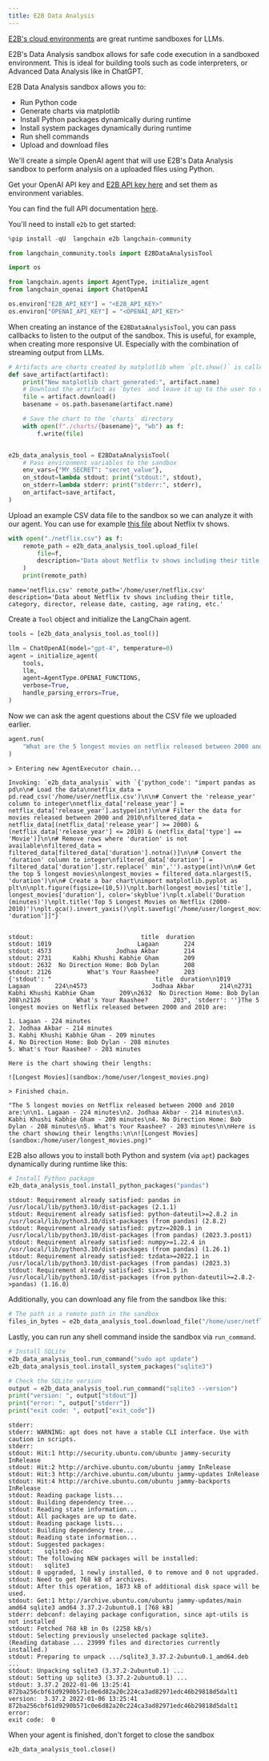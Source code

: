 ```yaml
---
title: E2B Data Analysis
---
```


[E2B's cloud environments](https://e2b.dev) are great runtime sandboxes for LLMs.

E2B's Data Analysis sandbox allows for safe code execution in a sandboxed environment. This is ideal for building tools such as code interpreters, or Advanced Data Analysis like in ChatGPT.

E2B Data Analysis sandbox allows you to:

- Run Python code
- Generate charts via matplotlib
- Install Python packages dynamically during runtime
- Install system packages dynamically during runtime
- Run shell commands
- Upload and download files

We'll create a simple OpenAI agent that will use E2B's Data Analysis sandbox to perform analysis on a uploaded files using Python.

Get your OpenAI API key and [E2B API key here](https://e2b.dev/docs/getting-started/api-key) and set them as environment variables.

You can find the full API documentation [here](https://e2b.dev/docs).

You'll need to install `e2b` to get started:

```python
%pip install -qU  langchain e2b langchain-community
```

```python
from langchain_community.tools import E2BDataAnalysisTool
```

```python
import os

from langchain.agents import AgentType, initialize_agent
from langchain_openai import ChatOpenAI

os.environ["E2B_API_KEY"] = "<E2B_API_KEY>"
os.environ["OPENAI_API_KEY"] = "<OPENAI_API_KEY>"
```

When creating an instance of the `E2BDataAnalysisTool`, you can pass callbacks to listen to the output of the sandbox. This is useful, for example, when creating more responsive UI. Especially with the combination of streaming output from LLMs.

```python
# Artifacts are charts created by matplotlib when `plt.show()` is called
def save_artifact(artifact):
    print("New matplotlib chart generated:", artifact.name)
    # Download the artifact as `bytes` and leave it up to the user to display them (on frontend, for example)
    file = artifact.download()
    basename = os.path.basename(artifact.name)

    # Save the chart to the `charts` directory
    with open(f"./charts/{basename}", "wb") as f:
        f.write(file)


e2b_data_analysis_tool = E2BDataAnalysisTool(
    # Pass environment variables to the sandbox
    env_vars={"MY_SECRET": "secret_value"},
    on_stdout=lambda stdout: print("stdout:", stdout),
    on_stderr=lambda stderr: print("stderr:", stderr),
    on_artifact=save_artifact,
)
```

Upload an example CSV data file to the sandbox so we can analyze it with our agent. You can use for example [this file](https://storage.googleapis.com/e2b-examples/netflix.csv) about Netflix tv shows.

```python
with open("./netflix.csv") as f:
    remote_path = e2b_data_analysis_tool.upload_file(
        file=f,
        description="Data about Netflix tv shows including their title, category, director, release date, casting, age rating, etc.",
    )
    print(remote_path)
```

```output
name='netflix.csv' remote_path='/home/user/netflix.csv' description='Data about Netflix tv shows including their title, category, director, release date, casting, age rating, etc.'
```

Create a `Tool` object and initialize the LangChain agent.

```python
tools = [e2b_data_analysis_tool.as_tool()]

llm = ChatOpenAI(model="gpt-4", temperature=0)
agent = initialize_agent(
    tools,
    llm,
    agent=AgentType.OPENAI_FUNCTIONS,
    verbose=True,
    handle_parsing_errors=True,
)
```

Now we can ask the agent questions about the CSV file we uploaded earlier.

```python
agent.run(
    "What are the 5 longest movies on netflix released between 2000 and 2010? Create a chart with their lengths."
)
```

```output
> Entering new AgentExecutor chain...

Invoking: `e2b_data_analysis` with `{'python_code': "import pandas as pd\n\n# Load the data\nnetflix_data = pd.read_csv('/home/user/netflix.csv')\n\n# Convert the 'release_year' column to integer\nnetflix_data['release_year'] = netflix_data['release_year'].astype(int)\n\n# Filter the data for movies released between 2000 and 2010\nfiltered_data = netflix_data[(netflix_data['release_year'] >= 2000) & (netflix_data['release_year'] <= 2010) & (netflix_data['type'] == 'Movie')]\n\n# Remove rows where 'duration' is not available\nfiltered_data = filtered_data[filtered_data['duration'].notna()]\n\n# Convert the 'duration' column to integer\nfiltered_data['duration'] = filtered_data['duration'].str.replace(' min','').astype(int)\n\n# Get the top 5 longest movies\nlongest_movies = filtered_data.nlargest(5, 'duration')\n\n# Create a bar chart\nimport matplotlib.pyplot as plt\n\nplt.figure(figsize=(10,5))\nplt.barh(longest_movies['title'], longest_movies['duration'], color='skyblue')\nplt.xlabel('Duration (minutes)')\nplt.title('Top 5 Longest Movies on Netflix (2000-2010)')\nplt.gca().invert_yaxis()\nplt.savefig('/home/user/longest_movies.png')\n\nlongest_movies[['title', 'duration']]"}`


stdout:                              title  duration
stdout: 1019                        Lagaan       224
stdout: 4573                  Jodhaa Akbar       214
stdout: 2731      Kabhi Khushi Kabhie Gham       209
stdout: 2632  No Direction Home: Bob Dylan       208
stdout: 2126          What's Your Raashee?       203
{'stdout': "                             title  duration\n1019                        Lagaan       224\n4573                  Jodhaa Akbar       214\n2731      Kabhi Khushi Kabhie Gham       209\n2632  No Direction Home: Bob Dylan       208\n2126          What's Your Raashee?       203", 'stderr': ''}The 5 longest movies on Netflix released between 2000 and 2010 are:

1. Lagaan - 224 minutes
2. Jodhaa Akbar - 214 minutes
3. Kabhi Khushi Kabhie Gham - 209 minutes
4. No Direction Home: Bob Dylan - 208 minutes
5. What's Your Raashee? - 203 minutes

Here is the chart showing their lengths:

![Longest Movies](sandbox:/home/user/longest_movies.png)

> Finished chain.
```

```output
"The 5 longest movies on Netflix released between 2000 and 2010 are:\n\n1. Lagaan - 224 minutes\n2. Jodhaa Akbar - 214 minutes\n3. Kabhi Khushi Kabhie Gham - 209 minutes\n4. No Direction Home: Bob Dylan - 208 minutes\n5. What's Your Raashee? - 203 minutes\n\nHere is the chart showing their lengths:\n\n![Longest Movies](sandbox:/home/user/longest_movies.png)"
```

E2B also allows you to install both Python and system (via `apt`) packages dynamically during runtime like this:

```python
# Install Python package
e2b_data_analysis_tool.install_python_packages("pandas")
```

```output
stdout: Requirement already satisfied: pandas in /usr/local/lib/python3.10/dist-packages (2.1.1)
stdout: Requirement already satisfied: python-dateutil>=2.8.2 in /usr/local/lib/python3.10/dist-packages (from pandas) (2.8.2)
stdout: Requirement already satisfied: pytz>=2020.1 in /usr/local/lib/python3.10/dist-packages (from pandas) (2023.3.post1)
stdout: Requirement already satisfied: numpy>=1.22.4 in /usr/local/lib/python3.10/dist-packages (from pandas) (1.26.1)
stdout: Requirement already satisfied: tzdata>=2022.1 in /usr/local/lib/python3.10/dist-packages (from pandas) (2023.3)
stdout: Requirement already satisfied: six>=1.5 in /usr/local/lib/python3.10/dist-packages (from python-dateutil>=2.8.2->pandas) (1.16.0)
```

Additionally, you can download any file from the sandbox like this:

```python
# The path is a remote path in the sandbox
files_in_bytes = e2b_data_analysis_tool.download_file("/home/user/netflix.csv")
```

Lastly, you can run any shell command inside the sandbox via `run_command`.

```python
# Install SQLite
e2b_data_analysis_tool.run_command("sudo apt update")
e2b_data_analysis_tool.install_system_packages("sqlite3")

# Check the SQLite version
output = e2b_data_analysis_tool.run_command("sqlite3 --version")
print("version: ", output["stdout"])
print("error: ", output["stderr"])
print("exit code: ", output["exit_code"])
```

```output
stderr:
stderr: WARNING: apt does not have a stable CLI interface. Use with caution in scripts.
stderr:
stdout: Hit:1 http://security.ubuntu.com/ubuntu jammy-security InRelease
stdout: Hit:2 http://archive.ubuntu.com/ubuntu jammy InRelease
stdout: Hit:3 http://archive.ubuntu.com/ubuntu jammy-updates InRelease
stdout: Hit:4 http://archive.ubuntu.com/ubuntu jammy-backports InRelease
stdout: Reading package lists...
stdout: Building dependency tree...
stdout: Reading state information...
stdout: All packages are up to date.
stdout: Reading package lists...
stdout: Building dependency tree...
stdout: Reading state information...
stdout: Suggested packages:
stdout:   sqlite3-doc
stdout: The following NEW packages will be installed:
stdout:   sqlite3
stdout: 0 upgraded, 1 newly installed, 0 to remove and 0 not upgraded.
stdout: Need to get 768 kB of archives.
stdout: After this operation, 1873 kB of additional disk space will be used.
stdout: Get:1 http://archive.ubuntu.com/ubuntu jammy-updates/main amd64 sqlite3 amd64 3.37.2-2ubuntu0.1 [768 kB]
stderr: debconf: delaying package configuration, since apt-utils is not installed
stdout: Fetched 768 kB in 0s (2258 kB/s)
stdout: Selecting previously unselected package sqlite3.
(Reading database ... 23999 files and directories currently installed.)
stdout: Preparing to unpack .../sqlite3_3.37.2-2ubuntu0.1_amd64.deb ...
stdout: Unpacking sqlite3 (3.37.2-2ubuntu0.1) ...
stdout: Setting up sqlite3 (3.37.2-2ubuntu0.1) ...
stdout: 3.37.2 2022-01-06 13:25:41 872ba256cbf61d9290b571c0e6d82a20c224ca3ad82971edc46b29818d5dalt1
version:  3.37.2 2022-01-06 13:25:41 872ba256cbf61d9290b571c0e6d82a20c224ca3ad82971edc46b29818d5dalt1
error:
exit code:  0
```

When your agent is finished, don't forget to close the sandbox

```python
e2b_data_analysis_tool.close()
```
